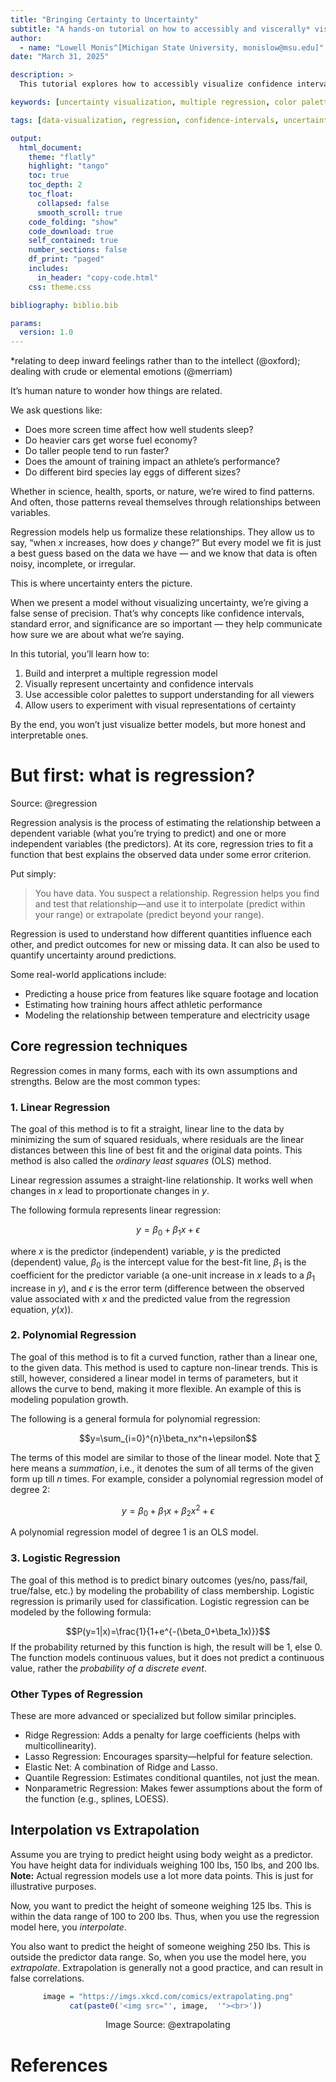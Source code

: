 ```yaml
---
title: "Bringing Certainty to Uncertainty"
subtitle: "A hands-on tutorial on how to accessibly and viscerally* visualize confidence and significance of a multiple regression model within two dimensions"
author: 
  - name: "Lowell Monis^[Michigan State University, monislow@msu.edu]"
date: "March 31, 2025"

description: >
  This tutorial explores how to accessibly visualize confidence intervals and statistical significance in multiple regression models using two-dimensional plots and effective color palettes.

keywords: [uncertainty visualization, multiple regression, color palettes, statistical graphics, R tutorial, accessible design, confidence bands]

tags: [data-visualization, regression, confidence-intervals, uncertainty, color-palettes, statistical-graphics, R, tutorial, accessible-design, color-theory, data-science-education, statistical modeling]

output:
  html_document: 
    theme: "flatly"
    highlight: "tango"
    toc: true 
    toc_depth: 2
    toc_float: 
      collapsed: false
      smooth_scroll: true
    code_folding: "show"
    code_download: true
    self_contained: true
    number_sections: false
    df_print: "paged"
    includes:
      in_header: "copy-code.html"
    css: theme.css

bibliography: biblio.bib

params:
  version: 1.0
---
```


<style>
.copy-button {
  position: absolute;
  top: 0.5em;
  right: 0.5em;
  background-color: #007bff;
  color: white;
  border: none;
  padding: 4px 8px;
  font-size: 0.8em;
  border-radius: 4px;
  cursor: pointer;
  z-index: 10;
}

pre.code-with-button {
  position: relative;
}
</style>


*relating to deep inward feelings rather than to the intellect (@oxford);  dealing with crude or elemental emotions (@merriam)

It’s human nature to wonder how things are related.

We ask questions like:

+ Does more screen time affect how well students sleep?
+ Do heavier cars get worse fuel economy?
+ Do taller people tend to run faster?
+ Does the amount of training impact an athlete’s performance?
+ Do different bird species lay eggs of different sizes?

Whether in science, health, sports, or nature, we're wired to find patterns. And often, those patterns reveal themselves through relationships between variables.

Regression models help us formalize these relationships. They allow us to say, "when $x$ increases, how does $y$ change?" But every model we fit is just a best guess based on the data we have — and we know that data is often noisy, incomplete, or irregular.

This is where uncertainty enters the picture.

When we present a model without visualizing uncertainty, we’re giving a false sense of precision. That’s why concepts like confidence intervals, standard error, and significance are so important — they help communicate how sure we are about what we’re saying.

In this tutorial, you’ll learn how to:

1. Build and interpret a multiple regression model
2. Visually represent uncertainty and confidence intervals
3. Use accessible color palettes to support understanding for all viewers
4. Allow users to experiment with visual representations of certainty

By the end, you won’t just visualize better models, but more honest and interpretable ones.

# But first: what is regression?

Source: @regression

Regression analysis is the process of estimating the relationship between a dependent variable (what you're trying to predict) and one or more independent variables (the predictors). At its core, regression tries to fit a function that best explains the observed data under some error criterion.

Put simply:

> You have data. You suspect a relationship. Regression helps you find and test that relationship---and use it to interpolate (predict within your range) or extrapolate (predict beyond your range).

Regression is used to understand how different quantities influence each other, and predict outcomes for new or missing data. It can also be used to quantify uncertainty around predictions.

Some real-world applications include:

- Predicting a house price from features like square footage and location
- Estimating how training hours affect athletic performance
- Modeling the relationship between temperature and electricity usage

## Core regression techniques

Regression comes in many forms, each with its own assumptions and strengths. Below are the most common types:

### 1. Linear Regression

The goal of this method is to fit a straight, linear line to the data by minimizing the sum of squared residuals, where residuals are the linear distances between this line of best fit and the original data points. This method is also called the *ordinary least squares* (OLS) method.

Linear regression assumes a straight-line relationship. It works well when changes in $x$ lead to proportionate changes in $y$.

The following formula represents linear regression:

$$y=\beta_0+\beta_1x+\epsilon$$

where $x$ is the predictor (independent) variable, $y$ is the predicted (dependent) value, $\beta_0$ is the intercept value for the best-fit line, $\beta_1$ is the coefficient for the predictor variable (a one-unit increase in $x$ leads to a $\beta_1$ increase in $y$), and $\epsilon$ is the error term (difference between the observed value associated with $x$ and the predicted value from the regression equation, $y(x)$).

### 2. Polynomial Regression

The goal of this method is to fit a curved function, rather than a linear one, to the given data. This method is used to capture non-linear trends. This is still, however, considered a linear model in terms of parameters, but it allows the curve to bend, making it more flexible. An example of this is modeling population growth.

The following is a general formula for polynomial regression:

$$y=\sum_{i=0}^{n}\beta_nx^n+\epsilon$$

The terms of this model are similar to those of the linear model. Note that $\sum$ here means a *summation*, i.e., it denotes the sum of all terms of the given form up till $n$ times. For example, consider a polynomial regression model of degree 2:

$$y=\beta_0+\beta_1x +\beta_2x^2+\epsilon$$

A polynomial regression model of degree 1 is an OLS model.

### 3. Logistic Regression

The goal of this method is to predict binary outcomes (yes/no, pass/fail, true/false, etc.) by modeling the probability of class membership. Logistic regression is primarily used for classification. Logistic regression can be modeled by the following formula:

$$P(y=1|x)=\frac{1}{1+e^{-(\beta_0+\beta_1x)}}$$
If the probability returned by this function is high, the result will be 1, else 0. The function models continuous values, but it does not predict a continuous value, rather the *probability of a discrete event*.

### Other Types of Regression

These are more advanced or specialized but follow similar principles.

- Ridge Regression: Adds a penalty for large coefficients (helps with multicollinearity).
- Lasso Regression: Encourages sparsity---helpful for feature selection.
- Elastic Net: A combination of Ridge and Lasso.
- Quantile Regression: Estimates conditional quantiles, not just the mean.
- Nonparametric Regression: Makes fewer assumptions about the form of the function (e.g., splines, LOESS).

## Interpolation vs Extrapolation

Assume you are trying to predict height using body weight as a predictor. You have height data for individuals weighing 100 lbs, 150 lbs, and 200 lbs. **Note:** Actual regression models use a lot more data points. This is just for illustrative purposes.

Now, you want to predict the height of someone weighing 125 lbs. This is within the data range of 100 to 200 lbs. Thus, when you use the regression model here, you *interpolate*.

You also want to predict the height of someone weighing 250 lbs. This is outside the predictor data range. So, when you use the model here, you *extrapolate*. Extrapolation is generally not a good practice, and can result in false correlations.

<center>
```r
image = "https://imgs.xkcd.com/comics/extrapolating.png"
cat(paste0('<img src="', image,  '"><br>')) 
```
Image Source: @extrapolating
</center>

# References